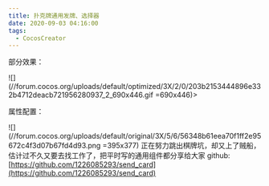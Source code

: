 ```yaml
---
title: 扑克牌通用发牌、选择器
date: 2020-09-03 04:16:00
tags:
  - CocosCreator
---
```


部分效果：

![](//forum.cocos.org/uploads/default/optimized/3X/2/0/203b2153444896e332b4712deacb721956280937_2_690x446.gif =690x446)>

属性配置：

![](//forum.cocos.org/uploads/default/original/3X/5/6/56348b61eea70f1ff2e95672c4f3d07b67fd4d93.png =395x377)
正在努力跳出棋牌坑，却又上了贼船，估计过不久又要去找工作了，把平时写的通用组件都分享给大家
github: [https://github.com/1226085293/send_card](https://github.com/1226085293/send_card)
